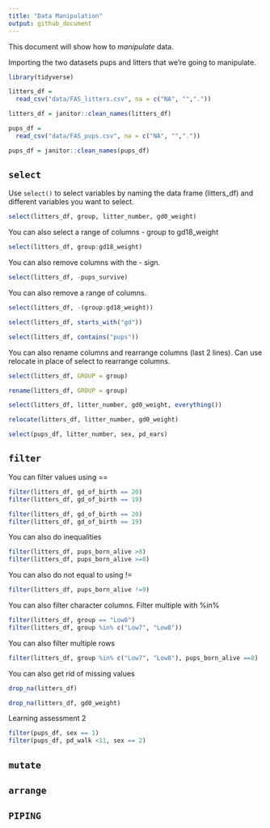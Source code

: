 ```yaml
---
title: "Data Manipulation"
output: github_document
---
```


This document will show how to *manipulate* data. 

Importing the two datasets pups and litters that we're going to manipulate. 

```r
library(tidyverse)

```

```r
litters_df = 
  read_csv("data/FAS_litters.csv", na = c("NA", "","."))

litters_df = janitor::clean_names(litters_df)

pups_df = 
  read_csv("data/FAS_pups.csv", na = c("NA", "","."))

pups_df = janitor::clean_names(pups_df)
```

## `select`

Use `select()` to select variables by naming the data frame (litters_df) and different variables you want to select. 

```r
select(litters_df, group, litter_number, gd0_weight)
```

You can also select a range of columns - group to gd18_weight
```r
select(litters_df, group:gd18_weight)
```

You can also remove columns with the - sign.
```r
select(litters_df, -pups_survive)
```

You can also remove a range of columns. 
```r
select(litters_df, -(group:gd18_weight))
```

```r
select(litters_df, starts_with("gd"))

select(litters_df, contains("pups"))
```

You can also rename columns and rearrange columns (last 2 lines). Can use relocate in place of select to rearrange columns. 
```r
select(litters_df, GROUP = group)

rename(litters_df, GROUP = group)

select(litters_df, litter_number, gd0_weight, everything())

relocate(litters_df, litter_number, gd0_weight)
```

```r
select(pups_df, litter_number, sex, pd_ears)
```

## `filter`
You can filter values using ==
```r
filter(litters_df, gd_of_birth == 20)
filter(litters_df, gd_of_birth == 19)
```

```r
filter(litters_df, gd_of_birth == 20)
filter(litters_df, gd_of_birth == 19)
```

You can also do inequalities 

```r
filter(litters_df, pups_born_alive >8)
filter(litters_df, pups_born_alive >=8)
```

You can also do not equal to using !=

```r
filter(litters_df, pups_born_alive !=9)

```

You can also filter character columns. Filter multiple with %in%
```r
filter(litters_df, group == "Low8")
filter(litters_df, group %in% c("Low7", "Low8"))
```

You can also filter multiple rows
```r
filter(litters_df, group %in% c("Low7", "Low8"), pups_born_alive ==8)
```

You can also get rid of missing values 
```r
drop_na(litters_df)

drop_na(litters_df, gd0_weight)
```

Learning assessment 2
```r
filter(pups_df, sex == 1)
filter(pups_df, pd_walk <11, sex == 2)
```
## `mutate`

## `arrange`

## `PIPING`